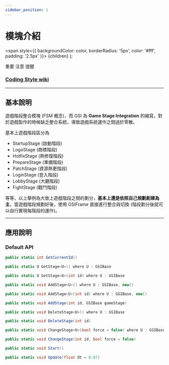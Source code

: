 ```yaml
---
sidebar_position: 1
---
```


# 模塊介紹

  <span
    style={{
      backgroundColor: color,
      borderRadius: '5px',
      color: '#fff',
      padding: '2.5px'
    }}>
    {children}
  </span>
);

<Highlight color="#ff2f00">重要</Highlight> <Highlight color="#0373fc">注意</Highlight> <Highlight color="#00d679">提醒</Highlight>

### [Coding Style wiki](https://github.com/michael811125/OxGFrame/wiki/Coding-Style)

---

## 基本說明

遊戲階段整合模塊 (FSM 概念)，而 GSI 為 **Game Stage Integration** 的縮寫，對於遊戲製作的時候缺乏整合系統，導致遊戲系統運作之間過於零散。

基本上遊戲階段區分為 
- StartupStage (啟動階段)
- LogoStage (商標階段)
- HotfixStage (熱修復階段)
- PrepareStage (準備階段)
- PatchStage (資源熱更階段)
- LoginStage (登入階段)
- LobbyStage (大廳階段)
- FightStage (戰鬥階段) 

等等，以上舉例為大致上遊戲階段之間的劃分，**基本上還是依照自己規劃創建為主**，當遊戲階段規劃好後，使用 GSIFrame 直接進行整合與切換 (階段劃分後就可以自行實現每階段的運作)。

---

## 應用說明

### Default API

```csharp
public static int GetCurrentId()

public static U GetStage<U>() where U : GSIBase

public static U GetStage<U>(int id) where U : GSIBase

public static void AddStage<U>() where U : GSIBase, new()

public static void AddStage<U>(int id) where U : GSIBase, new()

public static void AddStage(int id, GSIBase gameStage)

public static void DeleteStage<U>() where U : GSIBase

public static void DeleteStage(int id)

public static void ChangeStage<U>(bool force = false) where U : GSIBase

public static void ChangeStage(int id, bool force = false)

public static void Start()

public static void Update(float dt = 0.0f)
```